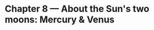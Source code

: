 Chapter 8 — About the Sun's two moons: Mercury & Venus
===================================================================

